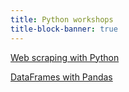 ```yaml
---
title: Python workshops
title-block-banner: true
---
```


:::{layout="[5, 5, -5, -5]"}

:::{.card .mb-3}

:::{.card-body2}

[Web scraping with Python](ws_webscraping.qmd){.card-title-ws .stretched-link}

:::

:::

:::{.card .mb-3}

:::{.card-body2}

[DataFrames with Pandas](ws_pandas.qmd){.card-title-ws .stretched-link}

:::

:::

:::
